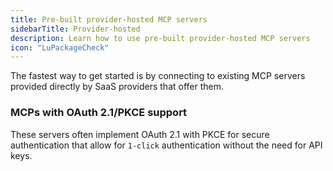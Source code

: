 ```yaml
---
title: Pre-built provider-hosted MCP servers
sidebarTitle: Provider-hosted
description: Learn how to use pre-built provider-hosted MCP servers
icon: "LuPackageCheck"
---
```


The fastest way to get started is by connecting to existing MCP servers provided directly by SaaS providers that offer them.

### MCPs with OAuth 2.1/PKCE support

These servers often implement OAuth 2.1 with PKCE for secure authentication that allow for `1-click` authentication without the need for API keys.

<Snippet file="mcp/popular-oauth-servers.mdx" />
